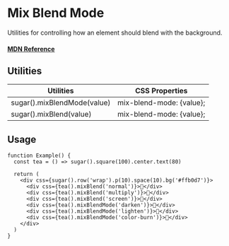 # Mix Blend Mode

Utilities for controlling how an element should blend with the background.

#### [MDN Reference](https://developer.mozilla.org/docs/Web/CSS/mix-blend-mode)

## Utilities

| Utilities                   | CSS Properties           |
| --------------------------- | ------------------------ |
| sugar().mixBlendMode(value) | mix-blend-mode: {value}; |
| sugar().mixBlend(value)     | mix-blend-mode: {value}; |

## Usage

```tsx live
function Example() {
  const tea = () => sugar().square(100).center.text(80)

  return (
    <div css={sugar().row('wrap').p(10).space(10).bg('#ffb0d7')}>
      <div css={tea().mixBlend('normal')}>🧋</div>
      <div css={tea().mixBlend('multiply')}>🧋</div>
      <div css={tea().mixBlend('screen')}>🧋</div>
      <div css={tea().mixBlendMode('darken')}>🧋</div>
      <div css={tea().mixBlendMode('lighten')}>🧋</div>
      <div css={tea().mixBlendMode('color-burn')}>🧋</div>
    </div>
  )
}
```

